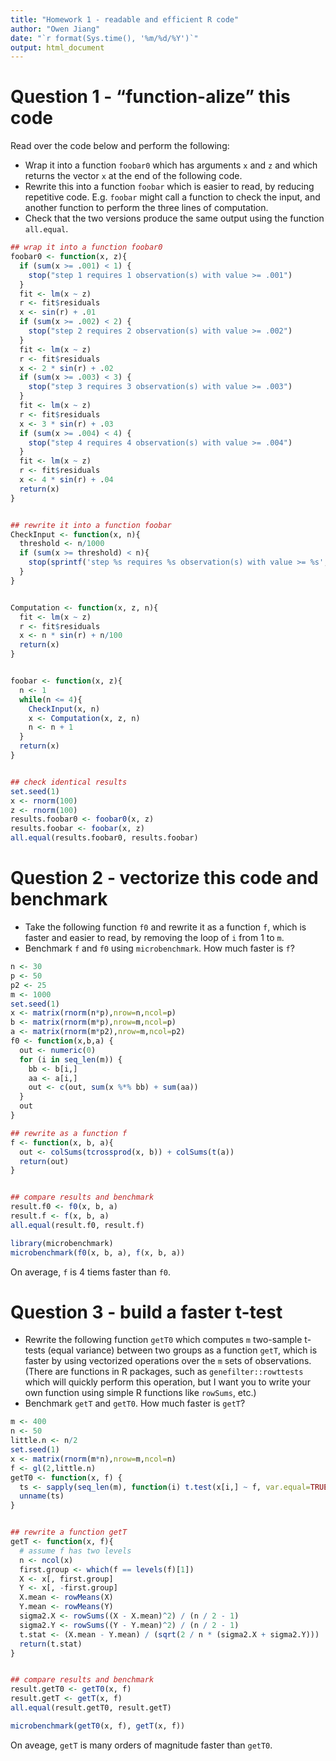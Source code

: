 ```yaml
---
title: "Homework 1 - readable and efficient R code"
author: "Owen Jiang"
date: "`r format(Sys.time(), '%m/%d/%Y')`"
output: html_document
---
```


# Question 1 - "function-alize" this code

Read over the code below and perform the following:

* Wrap it into a function `foobar0` which has arguments `x` and `z`
  and which returns the vector `x` at the end of the following code.
* Rewrite this into a function `foobar` which is easier to read, by
  reducing repetitive code. E.g. `foobar` might call a function to
  check the input, and another function to perform the three lines of
  computation. 
* Check that the two versions produce the same output using the
  function `all.equal`.

```r
## wrap it into a function foobar0
foobar0 <- function(x, z){
  if (sum(x >= .001) < 1) {
    stop("step 1 requires 1 observation(s) with value >= .001")
  }
  fit <- lm(x ~ z)
  r <- fit$residuals
  x <- sin(r) + .01
  if (sum(x >= .002) < 2) {
    stop("step 2 requires 2 observation(s) with value >= .002")
  }
  fit <- lm(x ~ z)
  r <- fit$residuals
  x <- 2 * sin(r) + .02
  if (sum(x >= .003) < 3) {
    stop("step 3 requires 3 observation(s) with value >= .003")
  }
  fit <- lm(x ~ z)
  r <- fit$residuals
  x <- 3 * sin(r) + .03
  if (sum(x >= .004) < 4) {
    stop("step 4 requires 4 observation(s) with value >= .004")
  }
  fit <- lm(x ~ z)
  r <- fit$residuals
  x <- 4 * sin(r) + .04
  return(x)
}


## rewrite it into a function foobar
CheckInput <- function(x, n){
  threshold <- n/1000
  if (sum(x >= threshold) < n){
    stop(sprintf('step %s requires %s observation(s) with value >= %s', n, n, threshold))
  }
}


Computation <- function(x, z, n){
  fit <- lm(x ~ z)
  r <- fit$residuals
  x <- n * sin(r) + n/100
  return(x)
}


foobar <- function(x, z){
  n <- 1
  while(n <= 4){
    CheckInput(x, n)
    x <- Computation(x, z, n)
    n <- n + 1
  }
  return(x)
}


## check identical results
set.seed(1)
x <- rnorm(100)
z <- rnorm(100)
results.foobar0 <- foobar0(x, z)
results.foobar <- foobar(x, z)
all.equal(results.foobar0, results.foobar)
```

# Question 2 - vectorize this code and benchmark

* Take the following function `f0` and rewrite it as a function `f`,
  which is faster and easier to read, by removing the loop of `i` from
  1 to `m`.
* Benchmark `f` and `f0` using `microbenchmark`. How much faster is `f`?

```r
n <- 30
p <- 50
p2 <- 25
m <- 1000
set.seed(1)
x <- matrix(rnorm(n*p),nrow=n,ncol=p)
b <- matrix(rnorm(m*p),nrow=m,ncol=p)
a <- matrix(rnorm(m*p2),nrow=m,ncol=p2)
f0 <- function(x,b,a) {
  out <- numeric(0)
  for (i in seq_len(m)) {
    bb <- b[i,]
    aa <- a[i,]
    out <- c(out, sum(x %*% bb) + sum(aa))
  }
  out
}

## rewrite as a function f
f <- function(x, b, a){
  out <- colSums(tcrossprod(x, b)) + colSums(t(a))
  return(out)
}


## compare results and benchmark
result.f0 <- f0(x, b, a)
result.f <- f(x, b, a)
all.equal(result.f0, result.f)

library(microbenchmark)
microbenchmark(f0(x, b, a), f(x, b, a))
```
On average, `f` is 4 tiems faster than `f0`.


# Question 3 - build a faster t-test

* Rewrite the following function `getT0` which computes `m`
  two-sample t-tests (equal variance) between two groups as a function
  `getT`, which is faster by using vectorized operations over the `m`
  sets of observations. (There are functions in R packages, such as
  `genefilter::rowttests` which will quickly perform this operation,
  but I want you to write your own function using simple R functions
  like `rowSums`, etc.)
* Benchmark `getT` and `getT0`. How much faster is `getT`?

```r
m <- 400
n <- 50
little.n <- n/2
set.seed(1)
x <- matrix(rnorm(m*n),nrow=m,ncol=n)
f <- gl(2,little.n)
getT0 <- function(x, f) {
  ts <- sapply(seq_len(m), function(i) t.test(x[i,] ~ f, var.equal=TRUE)$statistic)
  unname(ts)
}


## rewrite a function getT
getT <- function(x, f){
  # assume f has two levels
  n <- ncol(x) 
  first.group <- which(f == levels(f)[1])
  X <- x[, first.group]
  Y <- x[, -first.group]
  X.mean <- rowMeans(X)
  Y.mean <- rowMeans(Y)
  sigma2.X <- rowSums((X - X.mean)^2) / (n / 2 - 1)
  sigma2.Y <- rowSums((Y - Y.mean)^2) / (n / 2 - 1)
  t.stat <- (X.mean - Y.mean) / (sqrt(2 / n * (sigma2.X + sigma2.Y)))
  return(t.stat)
}


## compare results and benchmark
result.getT0 <- getT0(x, f)
result.getT <- getT(x, f)
all.equal(result.getT0, result.getT)

microbenchmark(getT0(x, f), getT(x, f))

```
On aveage, `getT` is many orders of magnitude faster than `getT0`.